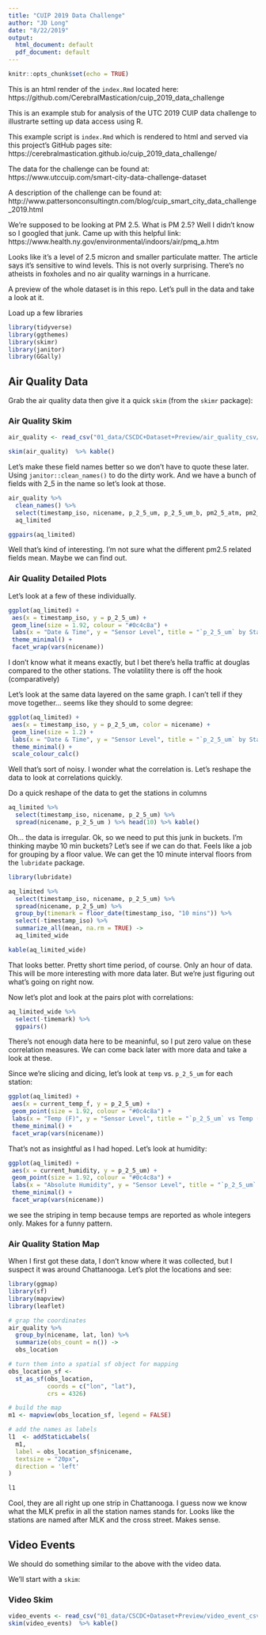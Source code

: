 ```yaml
---
title: "CUIP 2019 Data Challenge"
author: "JD Long"
date: "8/22/2019"
output:
  html_document: default
  pdf_document: default
---
```


```r
knitr::opts_chunk$set(echo = TRUE)
```
This is an html render of the `index.Rmd` located here: https://github.com/CerebralMastication/cuip_2019_data_challenge

This is an example stub for analysis of the UTC 2019 CUIP data challenge to illustrarte setting up data access using R. 

This example script is `index.Rmd` which is rendered to html and served via this project's GitHub pages site:  https://cerebralmastication.github.io/cuip_2019_data_challenge/

The data for the challenge can be found at: https://www.utccuip.com/smart-city-data-challenge-dataset

A description of the challenge can be found at: http://www.pattersonconsultingtn.com/blog/cuip_smart_city_data_challenge_2019.html

We're supposed to be looking at PM 2.5. What is PM 2.5? Well I didn't know so I googled that junk. Came up with this helpful link:
https://www.health.ny.gov/environmental/indoors/air/pmq_a.htm

Looks like it's a level of 2.5 micron and smaller particulate matter. The article says it's sensitive to wind levels. This is not overly surprising. There's no atheists in foxholes and no air quality warnings in a hurricane. 

A preview of the whole dataset is in this repo. Let's pull in the data and take a look at it. 


Load up a few libraries
```r
library(tidyverse)
library(ggthemes) 
library(skimr)
library(janitor)
library(GGally)
```

## Air Quality Data

Grab the air quality data then give it a quick `skim` (from the `skimr` package):

### Air Quality Skim
```r
air_quality <- read_csv("01_data/CSCDC+Dataset+Preview/air_quality_csv/all.csv")

skim(air_quality)  %>% kable()
```

Let's make these field names better so we don't have to quote these later. Using `janitor::clean_names()` to do the dirty work. And we have a bunch of fields with 2_5 in the name so let's look at those. 

```r
air_quality %>% 
  clean_names() %>% 
  select(timestamp_iso, nicename, p_2_5_um, p_2_5_um_b, pm2_5_atm, pm2_5_atm_b, pm2_5_cf_1, pm2_5_cf_1_b, current_temp_f, current_humidity) ->
  aq_limited

ggpairs(aq_limited)
```

Well that's kind of interesting. I'm not sure what the different pm2.5 related fields mean. Maybe we can find out. 

### Air Quality Detailed Plots

Let's look at a few of these individually. 

```r

ggplot(aq_limited) +
 aes(x = timestamp_iso, y = p_2_5_um) +
 geom_line(size = 1.92, colour = "#0c4c8a") +
 labs(x = "Date & Time", y = "Sensor Level", title = "`p_2_5_um` by Station") +
 theme_minimal() +
 facet_wrap(vars(nicename))

```

I don't know what it means exactly, but I bet there's hella traffic at douglas compared to the other stations. The volatility there is off the hook (comparatively)

Let's look at the same data layered on the same graph. I can't tell if they move together... seems like they should to some degree:


```r

ggplot(aq_limited) +
 aes(x = timestamp_iso, y = p_2_5_um, color = nicename) +
 geom_line(size = 1.2) +
 labs(x = "Date & Time", y = "Sensor Level", title = "`p_2_5_um` by Station") +
 theme_minimal() +
 scale_colour_calc()

```


Well that's sort of noisy. I wonder what the correlation is. Let's reshape the data to look at correlations quickly. 

Do a quick reshape of the data to get the stations in columns
```r

aq_limited %>%
  select(timestamp_iso, nicename, p_2_5_um) %>%
  spread(nicename, p_2_5_um ) %>% head(10) %>% kable()
```

Oh... the data is irregular. Ok, so we need to put this junk in buckets. I'm thinking maybe 10 min buckets? Let's see if we can do that. Feels like a job for grouping by a floor value. We can get the 10 minute interval floors from the `lubridate` package. 

```r
library(lubridate)
```

```r
aq_limited %>%
  select(timestamp_iso, nicename, p_2_5_um) %>%
  spread(nicename, p_2_5_um) %>%
  group_by(timemark = floor_date(timestamp_iso, "10 mins")) %>%
  select(-timestamp_iso) %>%
  summarize_all(mean, na.rm = TRUE) ->
  aq_limited_wide

kable(aq_limited_wide)
```

That looks better. Pretty short time period, of course. Only an hour of data. This will be more interesting with more data later. But we're just figuring out what's going on right now. 

Now let's plot and look at the pairs plot with correlations:

```r
aq_limited_wide %>%
  select(-timemark) %>%
  ggpairs()
```

There's not enough data here to be meaninful, so I put zero value on these correlation measures. We can come back later with more data and take a look at these. 

Since we're slicing and dicing, let's look at `temp` vs. `p_2_5_um` for each station:

```r
ggplot(aq_limited) +
 aes(x = current_temp_f, y = p_2_5_um) +
 geom_point(size = 1.92, colour = "#0c4c8a") +
 labs(x = "Temp (F)", y = "Sensor Level", title = "`p_2_5_um` vs Temp (F)") +
 theme_minimal() +
 facet_wrap(vars(nicename))


```


That's not as insightful as I had hoped. Let's look at humidity:


```r
ggplot(aq_limited) +
 aes(x = current_humidity, y = p_2_5_um) +
 geom_point(size = 1.92, colour = "#0c4c8a") +
 labs(x = "Absolute Humidity", y = "Sensor Level", title = "`p_2_5_um` vs Humidity") +
 theme_minimal() +
 facet_wrap(vars(nicename))


```

we see the striping in temp because temps are reported as whole integers only. Makes for a funny pattern. 

### Air Quality Station Map

When I first got these data, I don't know where it was collected, but I suspect it was around Chattanooga. Let's plot the locations and see:

```r
library(ggmap)
library(sf)
library(mapview)
library(leaflet)
```

```r
# grap the coordinates
air_quality %>%
  group_by(nicename, lat, lon) %>%
  summarize(obs_count = n()) ->
  obs_location

# turn them into a spatial sf object for mapping
obs_location_sf <-
  st_as_sf(obs_location,
           coords = c("lon", "lat"),
           crs = 4326)

# build the map
m1 <- mapview(obs_location_sf, legend = FALSE)

# add the names as labels
l1  <- addStaticLabels(
  m1,
  label = obs_location_sf$nicename,
  textsize = "20px",
  direction = 'left'
)

l1
```

Cool, they are all right up one strip in Chattanooga. I guess now we know what the MLK prefix in all the station names stands for. Looks like the stations are named after MLK and the cross street. Makes sense. 

## Video Events

We should do something similar to the above with the video data. 

We'll start with a `skim`:

### Video Skim

```r
video_events <- read_csv("01_data/CSCDC+Dataset+Preview/video_event_csv/all.csv")
skim(video_events)  %>% kable()
```



